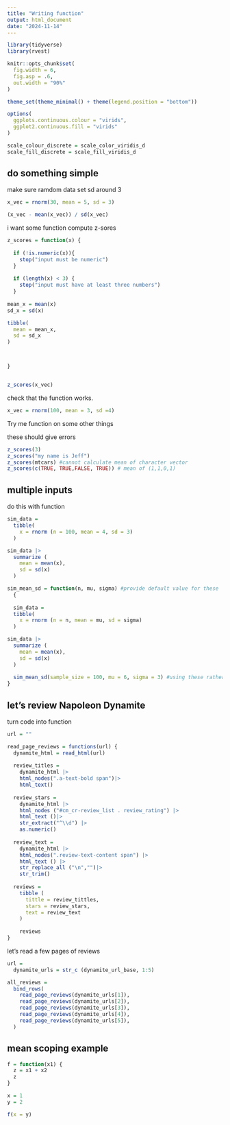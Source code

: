 ```yaml
---
title: "Writing function"
output: html_document
date: "2024-11-14"
---
```


```r
library(tidyverse)
library(rvest)

knitr::opts_chunk$set(
  fig.width = 6,
  fig.asp = .6,
  out.width = "90%"
)

theme_set(theme_minimal() + theme(legend.position = "bottom"))

options(
  ggplots.continuous.colour = "virids",
  ggplot2.continuous.fill = "virids"
)

scale_colour_discrete = scale_color_viridis_d
scale_fill_discrete = scale_fill_viridis_d
```

## do something simple
make sure ramdom data set sd around 3
```r
x_vec = rnorm(30, mean = 5, sd = 3)

(x_vec - mean(x_vec)) / sd(x_vec)
```

i want some function compute z-sores
```r
z_scores = function(x) {
  
  if (!is.numeric(x)){
    stop("input must be numeric")
  }
  
  if (length(x) < 3) {
    stop("input must have at least three numbers")
  }
  
mean_x = mean(x)
sd_x = sd(x)

tibble(
  mean = mean_x,
  sd = sd_x
)



}


z_scores(x_vec)
```

check that the function works.
```r
x_vec = rnorm(100, mean = 3, sd =4)

```


Try me function on some other things

these should give errors
```r
z_scores(3)
z_scores("my name is Jeff")
z_scores(mtcars) #cannot calculate mean of character vector
z_scores(c(TRUE, TRUE,FALSE, TRUE)) # mean of (1,1,0,1)

```


## multiple inputs
do this with function
```r
sim_data =
  tibble(
    x = rnorm (n = 100, mean = 4, sd = 3)
  )

sim_data |>
  summarize (
    mean = mean(x),
    sd = sd(x)
  )

```



```r
sim_mean_sd = function(n, mu, sigma) #provide default value for these
  {
  
  sim_data =
  tibble(
    x = rnorm (n = n, mean = mu, sd = sigma)
  )

sim_data |>
  summarize (
    mean = mean(x),
    sd = sd(x)
  )
  
  sim_mean_sd(sample_size = 100, mu = 6, sigma = 3) #using these rather than default value
}
```

## let's review Napoleon Dynamite
 
turn code into function
```r
url = ""

read_page_reviews = functions(url) {
  dynamite_html = read_html(url)
  
  review_titles = 
    dynamite_html |>
    html_nodes(".a-text-bold span")|>
    html_text()
  
  review_stars = 
    dynamite_html |>
    html_nodes ("#cm_cr-review_list . review_rating") |>
    html_text ()|>
    str_extract("^\\d") |>
    as.numeric()
  
  review_text = 
    dynamite_html |>
    html_nodes(".review-text-content span") |>
    html_text () |>
    str_replace_all ("\n","")|>
    str_trim()
  
  reviews = 
    tibble (
      tittle = review_tittles,
      stars = review_stars,
      text = review_text
    )
  
    reviews
}
```


let's read a few pages of reviews
```r
url = 
  dynamite_urls = str_c (dynamite_url_base, 1:5)

all_reviews = 
  bind_rows(
    read_page_reviews(dynamite_urls[1]),
    read_page_reviews(dynamite_urls[2]),
    read_page_reviews(dynamite_urls[3]),
    read_page_reviews(dynamite_urls[4]),
    read_page_reviews(dynamite_urls[5]),
  )

```


## mean scoping example

```r
f = function(x1) {
  z = x1 + x2
  z
}

x = 1
y = 2

f(x = y)
```
















